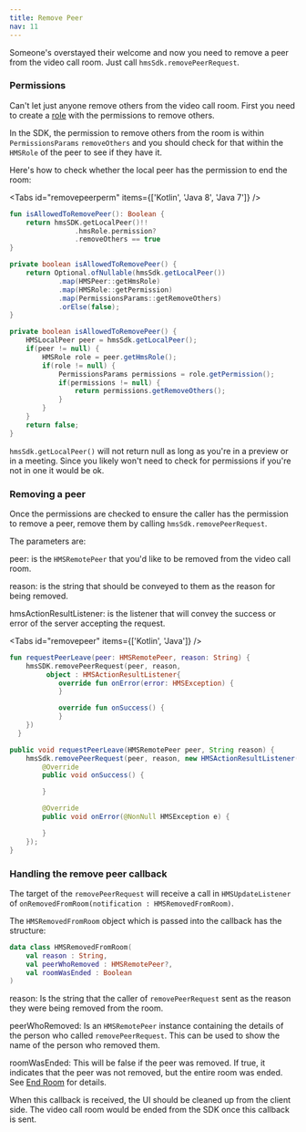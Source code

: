 ```yaml
---
title: Remove Peer
nav: 11
---
```


Someone's overstayed their welcome and now you need to remove a peer from the video call room. Just call `hmsSdk.removePeerRequest`.

### Permissions

Can't let just anyone remove others from the video call room. First you need to create a [role](../foundation/templates-and-roles) with the permissions to remove others.

In the SDK, the permission to remove others from the room is within `PermissionsParams` `removeOthers` and you should check for that within the `HMSRole` of the peer to see if they have it.

Here's how to check whether the local peer has the permission to end the room:

<Tabs id="removepeerperm" items={['Kotlin', 'Java 8', 'Java 7']} />

<Tab id='removepeerperm-0'>

```kotlin
fun isAllowedToRemovePeer(): Boolean {
    return hmsSDK.getLocalPeer()!!
                .hmsRole.permission?
                .removeOthers == true
}
```

</Tab>

<Tab id='removepeerperm-1'>

```java
private boolean isAllowedToRemovePeer() {
    return Optional.ofNullable(hmsSdk.getLocalPeer())
            .map(HMSPeer::getHmsRole)
            .map(HMSRole::getPermission)
            .map(PermissionsParams::getRemoveOthers)
            .orElse(false);
}
```

</Tab>

<Tab id='removepeerperm-2'>

```java
private boolean isAllowedToRemovePeer() {
    HMSLocalPeer peer = hmsSdk.getLocalPeer();
    if(peer != null) {
        HMSRole role = peer.getHmsRole();
        if(role != null) {
            PermissionsParams permissions = role.getPermission();
            if(permissions != null) {
                return permissions.getRemoveOthers();
            }
        }
    }
    return false;
}
```

</Tab>

`hmsSdk.getLocalPeer()` will not return null as long as you're in a preview or in a meeting. Since you likely won't need to check for permissions if you're not in one it would be ok.

### Removing a peer

Once the permissions are checked to ensure the caller has the permission to remove a peer, remove them by calling `hmsSdk.removePeerRequest`.

The parameters are:

peer: is the `HMSRemotePeer` that you'd like to be removed from the video call room.

reason: is the string that should be conveyed to them as the reason for being removed.

hmsActionResultListener: is the listener that will convey the success or error of the server accepting the request.

<Tabs id="removepeer" items={['Kotlin', 'Java']} />

<Tab id='removepeer-0'>

```kotlin
fun requestPeerLeave(peer: HMSRemotePeer, reason: String) {
    hmsSDK.removePeerRequest(peer, reason,
         object : HMSActionResultListener{
            override fun onError(error: HMSException) {
            }

            override fun onSuccess() {
            }
    })
  }

```

</Tab>

<Tab id='removepeer-1'>

```java
public void requestPeerLeave(HMSRemotePeer peer, String reason) {
    hmsSdk.removePeerRequest(peer, reason, new HMSActionResultListener() {
        @Override
        public void onSuccess() {

        }

        @Override
        public void onError(@NonNull HMSException e) {

        }
    });
}
```

</Tab>

### Handling the remove peer callback

The target of the `removePeerRequest` will receive a call in `HMSUpdateListener` of `onRemovedFromRoom(notification : HMSRemovedFromRoom)`.

The `HMSRemovedFromRoom` object which is passed into the callback has the structure:

```kotlin
data class HMSRemovedFromRoom(
    val reason : String,
    val peerWhoRemoved : HMSRemotePeer?,
    val roomWasEnded : Boolean
)
```

reason: Is the string that the caller of `removePeerRequest` sent as the reason they were being removed from the room.

peerWhoRemoved: Is an `HMSRemotePeer` instance containing the details of the person who called `removePeerRequest`. This can be used to show the name of the person who removed them.

roomWasEnded: This will be false if the peer was removed. If true, it indicates that the peer was not removed, but the entire room was ended. See [End Room](End-Room) for details.

When this callback is received, the UI should be cleaned up from the client side. The video call room would be ended from the SDK once this callback is sent.
